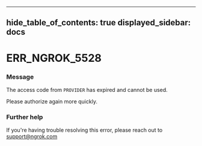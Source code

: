 

---
hide_table_of_contents: true
displayed_sidebar: docs
---


# ERR_NGROK_5528

### Message
The access code from `PROVIDER` has expired and cannot be used.

Please authorize again more quickly.

<ErrorDetails error="err_ngrok_5528" />



### Further help
If you're having trouble resolving this error, please reach out to [support@ngrok.com](mailto:support@ngrok.com?subject=Help%20with%20ERR_NGROK_5528)

